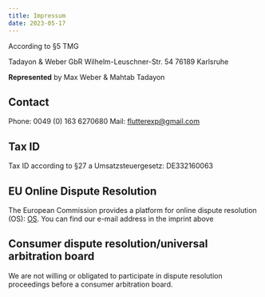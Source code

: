```yaml
---
title: Impressum
date: 2023-05-17
---
```



<Breadcrumb></Breadcrumb>

According to §5 TMG

Tadayon & Weber GbR
Wilhelm-Leuschner-Str. 54
76189 Karlsruhe

**Represented** by Max Weber & Mahtab Tadayon

## Contact
Phone: 0049 (0) 163 6270680 Mail: flutterexp@gmail.com 

## Tax ID
Tax ID according to §27 a Umsatzsteuergesetz: DE332160063

## EU Online Dispute Resolution
The European Commission provides a platform for online dispute resolution (OS):
[OS](https://ec.europa.eu/consumers/odr/main/index.cfm?event=main.home.chooseLanguage).
You can find our e-mail address in the imprint above

## Consumer dispute resolution/universal arbitration board
We are not willing or obligated to participate in dispute resolution proceedings before a consumer arbitration board.